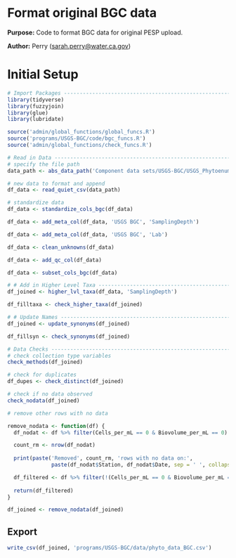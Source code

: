 # Format original BGC data

**Purpose:** Code to format BGC data for original PESP upload.

**Author:** Perry ([sarah.perry\@water.ca.gov](mailto:sarah.perry@water.ca.gov){.email})

# Initial Setup

```r
# Import Packages ---------------------------------------------------------
library(tidyverse)
library(fuzzyjoin)
library(glue)
library(lubridate)

source('admin/global_functions/global_funcs.R')
source('programs/USGS-BGC/code/bgc_funcs.R')
source('admin/global_functions/check_funcs.R')
```

```r
# Read in Data --------------------------------------------------------------------
# specify the file path
data_path <- abs_data_path('Component data sets/USGS-BGC/USGS_Phytoenumeration_2016topresent-20230622ER.csv')

# new data to format and append
df_data <- read_quiet_csv(data_path)

# standardize data
df_data <- standardize_cols_bgc(df_data)

df_data <- add_meta_col(df_data, 'USGS BGC', 'SamplingDepth')

df_data <- add_meta_col(df_data, 'USGS BGC', 'Lab')

df_data <- clean_unknowns(df_data)

df_data <- add_qc_col(df_data)

df_data <- subset_cols_bgc(df_data)

# # Add in Higher Level Taxa ------------------------------------------------------
df_joined <- higher_lvl_taxa(df_data, 'SamplingDepth')

df_filltaxa <- check_higher_taxa(df_joined)
```

```r
# # Update Names ------------------------------------------------------------------
df_joined <- update_synonyms(df_joined)

df_fillsyn <- check_synonyms(df_joined)
```

```r
# Data Checks ---------------------------------------------------------------------
# check collection type variables
check_methods(df_joined)
```

```r
# check for duplicates
df_dupes <- check_distinct(df_joined)
```

```r
# check if no data observed
check_nodata(df_joined)
```

```r
# remove other rows with no data

remove_nodata <- function(df) {
  df_nodat <- df %>% filter(Cells_per_mL == 0 & Biovolume_per_mL == 0)

  count_rm <- nrow(df_nodat)
  
  print(paste('Removed', count_rm, 'rows with no data on:',
              paste(df_nodat$Station, df_nodat$Date, sep = ' ', collapse = '; ')))

  df_filtered <- df %>% filter(!(Cells_per_mL == 0 & Biovolume_per_mL == 0))
    
  return(df_filtered)
}

df_joined <- remove_nodata(df_joined)
```


## Export

```r
write_csv(df_joined, 'programs/USGS-BGC/data/phyto_data_BGC.csv')
```
